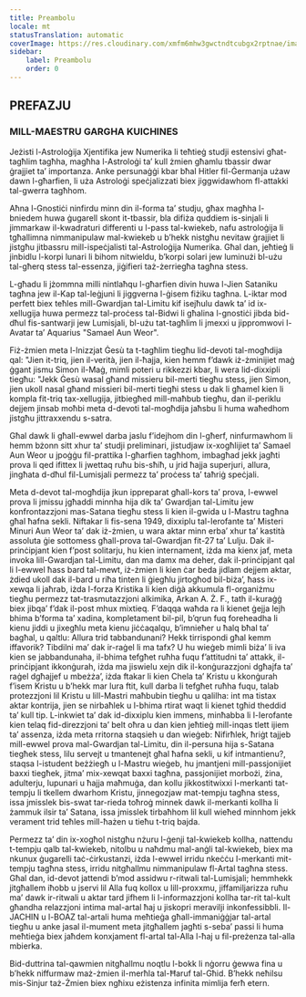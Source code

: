 ```yaml
---
title: Preambolu
locale: mt
statusTranslation: automatic
coverImage: https://res.cloudinary.com/xmfm6mhw3gwctndtcubgx2rptnae/image/upload/v1741354450/small_cover_tratado_esoterico_de_astrologia_hermetica_6210a35442.webp
sidebar:
    label: Preambolu
    order: 0
---
```

## PREFAZJU

### MILL-MAESTRU GARGHA KUICHINES

Jeżisti l-Astroloġija Xjentifika jew Numerika li teħtieġ studji estensivi għat-tagħlim tagħha, magħha l-Astroloġi ta’ kull żmien għamlu tbassir dwar ġrajjiet ta’ importanza. Anke persunaġġi kbar bħal Hitler fil-Ġermanja użaw dawn l-għarfien, li uża Astroloġi speċjalizzati biex jiggwidawhom fl-attakki tal-gwerra tagħhom.

Aħna l-Gnostiċi ninfirdu minn din il-forma ta’ studju, għax magħha l-bniedem huwa ġugarell skont it-tbassir, bla difiża quddiem is-sinjali li jimmarkaw il-kwadraturi differenti u l-pass tal-kwiekeb, nafu astroloġija li tgħallimna nimmanipulaw mal-kwiekeb u b’hekk nistgħu nevitaw ġrajjiet li jistgħu jitbassru mill-ispeċjalisti tal-Astroloġija Numerika. Għal dan, jeħtieġ li jinbidlu l-korpi lunari li bihom nitwieldu, b’korpi solari jew luminużi bl-użu tal-għerq stess tal-essenza, jiġifieri taż-żerriegħa tagħna stess.

L-għadu li jżommna milli nintlaħqu l-għarfien divin huwa l-Jien Sataniku tagħna jew il-Kap tal-leġjuni li jiggverna l-ġisem fiżiku tagħna. L-iktar mod perfett biex teħles mill-Gwardjan tal-Limitu kif isejħulu dawk ta’ id ix-xellugija huwa permezz tal-proċess tal-Bidwi li għalina l-gnostiċi jibda bid-dħul fis-santwarji jew Lumisjali, bl-użu tat-tagħlim li jmexxi u jippromwovi l-Avatar ta’ Aquarius "Samael Aun Weor".

Fiż-żmien meta l-Inizzjat Ġesù ta t-tagħlim tiegħu lid-devoti tal-mogħdija qal: "Jien it-triq, jien il-verità, jien il-ħajja, kien hemm f’dawk iż-żminijiet maġ ġgant jismu Simon il-Maġ, mimli poteri u rikkezzi kbar, li wera lid-dixxipli tiegħu: "Jekk Ġesù wasal għand missieru bil-merti tiegħu stess, jien Simon, jien ukoll nasal għand missieri bil-merti tiegħi stess u dak li għamel kien li kompla fit-triq tax-xellugija, jitbiegħed mill-maħbub tiegħu, dan il-periklu dejjem jinsab moħbi meta d-devoti tal-mogħdija jaħsbu li huma waħedhom jistgħu jittraxxendu s-satra.

Għal dawk li għall-ewwel darba jaslu f’idejhom din l-għerf, ninfurmawhom li hemm bżonn sitt xhur ta’ studji preliminari, jistudjaw ix-xogħlijiet ta’ Samael Aun Weor u jpoġġu fil-prattika l-għarfien tagħhom, imbagħad jekk jagħti prova li qed ifittex li jwettaq ruħu bis-sħiħ, u jrid ħajja superjuri, allura, jingħata d-dħul fil-Lumisjali permezz ta’ proċess ta’ taħriġ speċjali.

Meta d-devot tal-mogħdija jkun ippreparat għall-kors ta’ prova, l-ewwel prova li jmissu jgħaddi minnha hija dik ta’ Gwardjan tal-Limitu jew konfrontazzjoni mas-Satana tiegħu stess li kien il-gwida u l-Mastru tagħna għal ħafna sekli. Niftakar li fis-sena 1949, dixxiplu tal-Ierofante ta’ Misteri Minuri Aun Weor ta’ dak iż-żmien, u wara aktar minn erba’ xhur ta’ kastità assoluta ġie sottomess għall-prova tal-Gwardjan fit-27 ta’ Lulju. Dak il-prinċipjant kien f’post solitarju, hu kien internament, iżda ma kienx jaf, meta invoka lill-Gwardjan tal-Limitu, dan ma damx ma deher, dak il-prinċipjant qal li l-ewwel ħass bard tal-mewt, iż-żmien li kien ċar beda jidlam dejjem aktar, żdied ukoll dak il-bard u riħa tinten li ġiegħlu jirtogħod bil-biża’, ħass ix-xewqa li jaħrab, iżda l-forza Kristika li kien diġà akkumula fl-organiżmu tiegħu permezz tat-trasmutazzjoni alkimika, Arkan A. Ż. F., tath il-kuraġġ biex jibqa’ f’dak il-post mhux mixtieq. F’daqqa waħda ra li kienet ġejja lejh bhima b’forma ta’ xadina, kompletament bil-pil, b’qrun fuq foreheadha li kienu jiddi u jixegħlu meta kienu jiċċaqalqu, b’imnieħer u ħalq bħal ta’ bagħal, u qaltlu: Allura trid tabbandunani? Hekk tirrispondi għal kemm iffavorik? Tibdilni ma’ dak ir-raġel li ma tafx? U hu wieġeb mimli biża’ li iva kien se jabbandunaha, il-bhima tefgħet ruħha fuqu f’attitudni ta’ attakk, il-prinċipjant ikkonġurah, iżda ma jiswielu xejn dik il-konġurazzjoni dgħajfa ta’ raġel dgħajjef u mbeżża’, iżda ftakar li kien Chela ta’ Kristu u kkonġurah f’isem Kristu u b’hekk mar lura ftit, kull darba li tefgħet ruħha fuqu, talab protezzjoni lil Kristu u lill-Mastri maħbubin tiegħu u qalilha: int ma tistax aktar kontrija, jien se nirbaħlek u l-bhima rtirat waqt li kienet tgħid theddid ta’ kull tip. L-inkwiet ta’ dak id-dixxiplu kien immens, minħabba li l-Ierofante kien telaq fid-direzzjoni ta’ belt oħra u dan kien jeħtieġ mill-inqas tlett ijiem ta’ assenza, iżda meta rritorna staqsieh u dan wieġeb: Nifirħlek, ħriġt tajjeb mill-ewwel prova mal-Gwardjan tal-Limitu, din il-persuna hija s-Satana tiegħek stess, lilu servejt u tmantenejt għal ħafna sekli, u kif intmantienu?, staqsa l-istudent beżżiegħ u l-Mastru wieġeb, hu jmantjeni mill-passjonijiet baxxi tiegħek, jitma’ mix-xewqat baxxi tagħna, passjonijiet morbożi, żina, adulterju, lupunari u ħajja maħmuġa, dan kollu jikkostitwixxi l-merkanti tat-tempju li tkellem dwarhom Kristu, jinnegozjaw mat-tempju tagħna stess, issa jmisslek bis-swat tar-rieda toħroġ minnek dawk il-merkanti kollha li żammuk ilsir ta’ Satana, issa jmisslek tirbaħhom lil kull wieħed minnhom jekk verament trid teħles mill-ħażen u tieħu t-triq bajda.

Permezz ta’ din ix-xogħol nistgħu nżuru l-ġenji tal-kwiekeb kollha, nattendu t-tempju qalb tal-kwiekeb, nitolbu u naħdmu mal-anġli tal-kwiekeb, biex ma nkunux ġugarelli taċ-ċirkustanzi, iżda l-ewwel irridu nkeċċu l-merkanti mit-tempju tagħna stess, irridu nitgħallmu nimmanipulaw fl-Artal tagħna stess. Għal dan, id-devot jattendi b’mod assidwu r-ritwali tal-Lumisjali; hemmhekk jitgħallem iħobb u jservi lil Alla fuq kollox u lill-proxxmu, jiffamiljarizza ruħu ma’ dawk ir-ritwali u aktar tard jifhem li l-informazzjoni kollha tar-rit tal-kult għandha relazzjoni intima mal-artal ħaj u jiskopri meravilji inkonfessibbli. Il-JACHIN u l-BOAZ tal-artali huma meħtieġa għall-immaniġġjar tal-artal tiegħu u anke jasal il-mument meta jitgħallem jagħti s-seba’ passi li huma meħtieġa biex jaħdem konxjament fl-artal tal-Alla l-ħaj u fil-preżenza tal-alla mbierka.

Bid-duttrina tal-qawmien nitgħallmu noqtlu l-bokk li nġorru ġewwa fina u b’hekk niffurmaw maż-żmien il-merħla tal-Ħaruf tal-Għid. B’hekk neħilsu mis-Sinjur taż-Żmien biex ngħixu eżistenza infinita mimlija ferħ etern.

